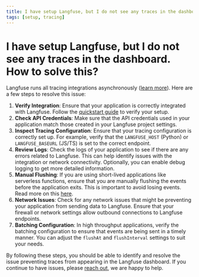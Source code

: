 ```yaml
---
title: I have setup Langfuse, but I do not see any traces in the dashboard. How to solve this?
tags: [setup, tracing]
---
```


# I have setup Langfuse, but I do not see any traces in the dashboard. How to solve this?

Langfuse runs all tracing integrations asynchronously ([learn more](/docs/tracing#queuing-batching)). Here are a few steps to resolve this issue:

1. **Verify Integration**: Ensure that your application is correctly integrated with Langfuse. Follow the [quickstart guide](/docs/get-started) to verify your setup.
2. **Check API Credentials**: Make sure that the API credentials used in your application match those created in your Langfuse project settings.
3. **Inspect Tracing Configuration**: Ensure that your tracing configuration is correctly set up. For example, verify that the `LANGFUSE_HOST` (Python) or `LANGFUSE_BASEURL` (JS/TS) is set to the correct endpoint.
4. **Review Logs**: Check the logs of your application to see if there are any errors related to Langfuse. This can help identify issues with the integration or network connectivity. Optionally, you can enable debug logging to get more detailed information.
5. **Manual Flushing**: If you are using short-lived applications like serverless functions, ensure that you are manually flushing the events before the application exits. This is important to avoid losing events. Read more on this [here](/docs/tracing).
6. **Network Issues**: Check for any network issues that might be preventing your application from sending data to Langfuse. Ensure that your firewall or network settings allow outbound connections to Langfuse endpoints.
7. **Batching Configuration**: In high throughput applications, verify the batching configuration to ensure that events are being sent in a timely manner. You can adjust the `flushAt` and `flushInterval` settings to suit your needs.

By following these steps, you should be able to identify and resolve the issue preventing traces from appearing in the Langfuse dashboard. If you continue to have issues, please [reach out](/support), we are happy to help.
